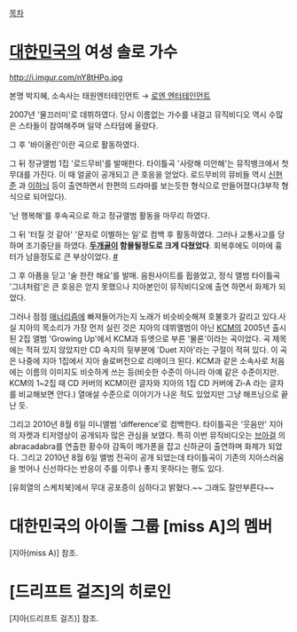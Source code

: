 [[목차]]

= [[대한민국]]의 여성 솔로 가수 =

http://i.imgur.com/nY8tHPo.jpg

본명 박지혜, 소속사는 태원엔터테인먼트 → [[로엔 엔터테인먼트]]

2007년 '물끄러미'로 데뷔하였다.
당시 이름없는 가수를 내걸고 뮤직비디오 역시 수많은 스타들이 참여해주며 일약 스타덤에 올랐다. 

그 후 '바이올린'이란 곡으로 활동하였다.

그 뒤 정규앨범 1집 '로드무비'를 발매한다. 타이틀곡 '사랑해 미안해'는 뮤직뱅크에서 첫 무대를 가진다. 이 때 얼굴이 공개되고 큰 호응을 얻었다. 로드무비의 뮤비들 역시 [[신현준]] 과 [[이하늬]] 등이 출연하면서 한편의 드라마를 보는듯한 형식으로 만들어졌다(3부작 형식으로 되어있다).

'난 행복해'를 후속곡으로 하고 정규앨범 활동을 마무리 하였다.

그 뒤 '터질 것 같아' '문자로 이별하는 일'로 컴백 후 활동하였다. 그러나 교통사고를 당하며 조기중단을 하였다. '''[[두개골]]이 함몰될정도로 크게 다쳤었다'''. 회복후에도 이마에 흉터가 남을정도로 큰 부상이었다. [http://www1.mydaily.co.kr/news/read.html?newsid=201008100603471138&ext=na #]

그 후 아픔을 딛고 '술 한잔 해요'를 발매. 음원사이트를 휩쓸었고, 정식 앨범 타이틀곡 '그녀처럼'은 큰 호응은 얻지 못했으나 지아본인이 뮤직비디오에 출연 하면서 화제가 되었다.

그러나 점점 [[매너리즘]]에 빠져들어가는지 노래가 비슷비슷해져 호불호가 갈리고 있다.사실 지아의 목소리가 가장 먼저 실린 것은 지아의 데뷔앨범이 아닌 [[KCM]]의 2005년 출시된 2집 앨범 'Growing Up'에서 KCM과 듀엣으로 부른 '물론'이라는 곡이었다. 곡 제목에는 적혀 있지 않았지만 CD 속지의 뒷부분에 'Duet 지아'라는 구절이 적혀 있다. 이 곡은 나중에 지아 1집에서 지아 솔로버전으로 리메이크 된다. KCM과 같은 소속사로 처음에는 이름의 이미지도 비슷하게 쓰는 등(비슷한 수준이 아니라 아예 같은 수준이지만. KCM의 1~2집 때 CD 커버의 KCM이란 글자와 지아의 1집 CD 커버에 Zi-A 라는 글자를 비교해보면 안다.) 열애설 수준으로 이야기가 나온 적도 있었지만 그냥 해프닝으로 끝난 듯.

그리고 2010년 8월 6일 미니앨범 'difference'로 컴백한다. 타이틀곡은 '웃음만' 지아의 자켓과 티저영상이 공개되자 많은 관심을 보였다. 특히 이번 뮤직비디오는 [[브아걸]] 의 abracadabra를 연출한 황수아 감독이 메가폰을 잡고 신하균이 출연하며 화제가 되었다. 그리고 2010년 8월 6일 앨범 전곡이 공개 되었는데 타이틀곡이 기존의 지아스러움을 벗어나 신선하다는 반응이 주를 이루나 좋지 못하다는 평도 있다. 

[유희열의 스케치북]에서 무대 공포증이 심하다고 밝혔다.~~ 그래도 잘만부른다~~ 

= 대한민국의 아이돌 그룹 [miss A]의 멤버 = 
[지아(miss A)] 참조.

= [드리프트 걸즈]의 히로인 =
[지아(드리프트 걸즈)] 참조.
